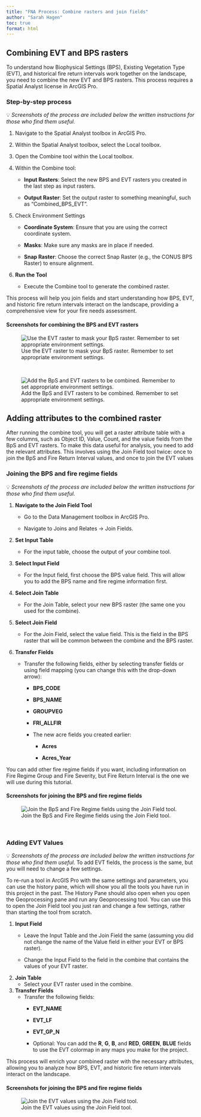 ```yaml
---
title: "FNA Process: Combine rasters and join fields"
author: "Sarah Hagen"
toc: true
format: html
---
```


## Combining EVT and BPS rasters

To understand how Biophysical Settings (BPS), Existing Vegetation Type (EVT), and historical fire return intervals work together on the landscape, you need to combine the new EVT and BPS rasters. This process requires a Spatial Analyst license in ArcGIS Pro.

### Step-by-step process

💡 *Screenshots of the process are included below the written instructions for those who find them useful.*

1.  Navigate to the Spatial Analyst toolbox in ArcGIS Pro.

2.  Within the Spatial Analyst toolbox, select the Local toolbox.

3.  Open the Combine tool within the Local toolbox.

4.  Within the Combine tool:

    -   **Input Rasters**: Select the new BPS and EVT rasters you created in the last step as input rasters.

    -   **Output Raster**: Set the output raster to something meaningful, such as "Combined_BPS_EVT".

5.  Check Environment Settings

    -   **Coordinate System**: Ensure that you are using the correct coordinate system.

    -   **Masks**: Make sure any masks are in place if needed.

    -   **Snap Raster**: Choose the correct Snap Raster (e.g., the CONUS BPS Raster) to ensure alignment.

6.  **Run the Tool**

    -   Execute the Combine tool to generate the combined raster.

This process will help you join fields and start understanding how BPS, EVT, and historic fire return intervals interact on the landscape, providing a comprehensive view for your fire needs assessment.

#### Screenshots for combining the BPS and EVT rasters

![Use the EVT raster to mask your BpS raster. Remember to set appropriate environment settings.](images/12-extract-by-mask-vegetated.png){fig-alt="The ArcGIS Pro window showing the locationof the Combine tool within the geospatial toolbox. The tool is in Spatial Analyst Tools, Local, Combine."}

 

![Add the BpS and EVT rasters to be combined. Remember to set appropriate environment settings.](images/14-combine-rasters.png){fig-alt="The ArcGIS Pro window showing the Combine Geoprocessing tool. The input rasters are our BPS_Vegetated and EVT_Vegetated rasters, the output raster is BPS_EVT_Vegetated."}

## Adding attributes to the combined raster

After running the combine tool, you will get a raster attribute table with a few columns, such as Object ID, Value, Count, and the value fields from the BpS and EVT rasters. To make this data useful for analysis, you need to add the relevant attributes. This involves using the Join Field tool twice: once to join the BpS and Fire Return Interval values, and once to join the EVT values

### Joining the BPS and fire regime fields

💡 *Screenshots of the process are included below the written instructions for those who find them useful.*

1.  **Navigate to the Join Field Tool**

    -   Go to the Data Management toolbox in ArcGIS Pro.

    -   Navigate to Joins and Relates -\> Join Fields.

2.  **Set Input Table**

    -   For the input table, choose the output of your combine tool.

3.  **Select Input Field**

    -   For the Input field, first choose the BPS value field. This will allow you to add the BPS name and fire regime information first.

4.  **Select Join Table**

    -   For the Join Table, select your new BPS raster (the same one you used for the combine).

5.  **Select Join Field**

    -   For the Join Field, select the value field. This is the field in the BPS raster that will be common between the combine and the BPS raster.

6.  **Transfer Fields**

    -   Transfer the following fields, either by selecting transfer fields or using field mapping (you can change this with the drop-down arrow):
        -   **BPS_CODE**

        -   **BPS_NAME**

        -   **GROUPVEG**

        -   **FRI_ALLFIR**

        -   The new acre fields you created earlier:

            -   **Acres**

            -   **Acres_Year**

::: callout-note
You can add other fire regime fields if you want, including information on Fire Regime Group and Fire Severity, but Fire Return Interval is the one we will use during this tutorial.
:::

#### Screenshots for joining the BPS and fire regime fields

![Join the BpS and Fire Regime fields using the Join Field tool.](images/15-join-bps-fields.png){fig-alt="The ArcGIS Pro window showing the Join Field Geoprocessing tool. The input table is our BPS_EVT_Vegetated raster, the Input field is our BPS_Vegetated field, the Join Table is our BPS_Vegetated raster, the Join Field is Value, The Transfer Fields are BPS_CODE, BPS_NAME, GROUPVEG, FRI_ALLFIR, Acres, and Acres_Year."}

&nbsp;

### Adding EVT Values

💡 *Screenshots of the process are included below the written instructions for those who find them useful.* To add EVT fields, the process is the same, but you will need to change a few settings.

::: callout-tip
To re-run a tool in ArcGIS Pro with the same settings and parameters, you can use the history pane, which will show you all the tools you have run in this project in the past. The History Pane should also open when you open the Geoprocessing pane and run any Geoprocessing tool. You can use this to open the Join Field tool you just ran and change a few settings, rather than starting the tool from scratch.
:::

1.  **Input Field**
    -   Leave the Input Table and the Join Field the same (assuming you did not change the name of the Value field in either your EVT or BPS raster).

    -   Change the Input Field to the field in the combine that contains the values of your EVT raster.

2.  **Join Table**
    -   Select your EVT raster used in the combine.

3.  **Transfer Fields**
    -   Transfer the following fields:
        -   **EVT_NAME**

        -   **EVT_LF**

        -   **EVT_GP_N**

        -   Optional: You can add the **R**, **G**, **B**, and **RED**, **GREEN**, **BLUE** fields to use the EVT colormap in any maps you make for the project.

This process will enrich your combined raster with the necessary attributes, allowing you to analyze how BPS, EVT, and historic fire return intervals interact on the landscape.

#### Screenshots for joining the BPS and fire regime fields

![Join the EVT values using the Join Field tool.](images/16-join-evt-fields.png){fig-alt="The ArcGIS Pro window showing the Join Field Geoprocessing tool. The input table is our BPS_EVT_Vegetated raster, the Input field is our EVT_Vegetated field, the Join Table is our EVT_Vegetated raster, the Join Field is Value, The Transfer Fields are EVT_NAME, EVT_LF, EVT_PHYS, EVT_GP_N, and the colormap fields."}
